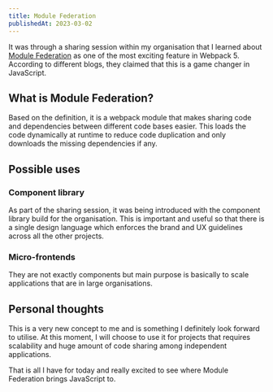 ```yaml
---
title: Module Federation
publishedAt: 2023-03-02
---
```


It was through a sharing session within my organisation that I learned about [Module Federation](https://webpack.js.org/concepts/module-federation/) as one of the most exciting feature in Webpack 5. According to different blogs, they claimed that this is a game changer in JavaScript.

## What is Module Federation?

Based on the definition, it is a webpack module that makes sharing code and dependencies between different code bases easier. This loads the code dynamically at runtime to reduce code duplication and only downloads the missing dependencies if any.

## Possible uses

### Component library

As part of the sharing session, it was being introduced with the component library build for the organisation. This is important and useful so that there is a single design language which enforces the brand and UX guidelines across all the other projects.

### Micro-frontends

They are not exactly components but main purpose is basically to scale applications that are in large organisations.

## Personal thoughts

This is a very new concept to me and is something I definitely look forward to utilise. At this moment, I will choose to use it for projects that requires scalability and huge amount of code sharing among independent applications.

That is all I have for today and really excited to see where Module Federation brings JavaScript to.
